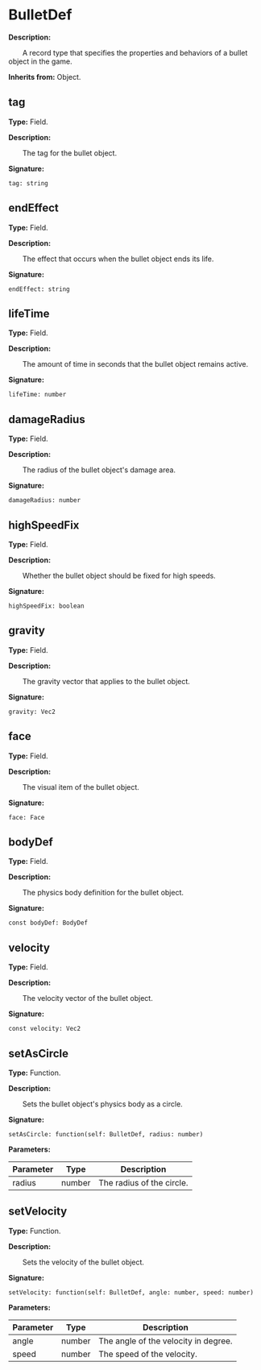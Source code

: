 
# BulletDef

**Description:**

&emsp;&emsp;A record type that specifies the properties and behaviors of a bullet object in the game.

**Inherits from:** Object.

## tag

**Type:** Field.

**Description:**

&emsp;&emsp;The tag for the bullet object.

**Signature:**
```tl
tag: string
```

## endEffect

**Type:** Field.

**Description:**

&emsp;&emsp;The effect that occurs when the bullet object ends its life.

**Signature:**
```tl
endEffect: string
```

## lifeTime

**Type:** Field.

**Description:**

&emsp;&emsp;The amount of time in seconds that the bullet object remains active.

**Signature:**
```tl
lifeTime: number
```

## damageRadius

**Type:** Field.

**Description:**

&emsp;&emsp;The radius of the bullet object's damage area.

**Signature:**
```tl
damageRadius: number
```

## highSpeedFix

**Type:** Field.

**Description:**

&emsp;&emsp;Whether the bullet object should be fixed for high speeds.

**Signature:**
```tl
highSpeedFix: boolean
```

## gravity

**Type:** Field.

**Description:**

&emsp;&emsp;The gravity vector that applies to the bullet object.

**Signature:**
```tl
gravity: Vec2
```

## face

**Type:** Field.

**Description:**

&emsp;&emsp;The visual item of the bullet object.

**Signature:**
```tl
face: Face
```

## bodyDef

**Type:** Field.

**Description:**

&emsp;&emsp;The physics body definition for the bullet object.

**Signature:**
```tl
const bodyDef: BodyDef
```

## velocity

**Type:** Field.

**Description:**

&emsp;&emsp;The velocity vector of the bullet object.

**Signature:**
```tl
const velocity: Vec2
```

## setAsCircle

**Type:** Function.

**Description:**

&emsp;&emsp;Sets the bullet object's physics body as a circle.

**Signature:**
```tl
setAsCircle: function(self: BulletDef, radius: number)
```

**Parameters:**

| Parameter | Type | Description |
| --- | --- | --- |
| radius | number | The radius of the circle. |

## setVelocity

**Type:** Function.

**Description:**

&emsp;&emsp;Sets the velocity of the bullet object.

**Signature:**
```tl
setVelocity: function(self: BulletDef, angle: number, speed: number)
```

**Parameters:**

| Parameter | Type | Description |
| --- | --- | --- |
| angle | number | The angle of the velocity in degree. |
| speed | number | The speed of the velocity. |